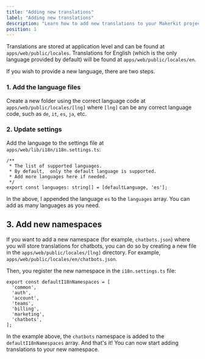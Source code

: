 ```yaml
---
title: "Adding new translations"
label: "Adding new translations"
description: "Learn how to add new translations to your Makerkit project."
position: 1
---
```


Translations are stored at application level and can be found at `apps/web/public/locales`. Translations for English (which is the only language provided by default) will be found at `apps/web/public/locales/en`.

If you wish to provide a new language, there are two steps.

### 1. Add the language files

Create a new folder using the correct language code at `apps/web/public/locales/[lng]` where `[lng]` can be any correct language code, such as `de`, `it`, `es`, `ja`, etc.

### 2. Update settings

Add the language to the settings file at `apps/web/lib/i18n/i18n.settings.ts`:

```tsx
/**
 * The list of supported languages.
 * By default,  only the default language is supported.
 * Add more languages here if needed.
 */
export const languages: string[] = [defaultLanguage, 'es'];
```

In the above, I appended the language `es` to the `languages` array. You can add as many languages as you need.


## 3. Add new namespaces

If you want to add a new namespace (for example, `chatbots.json`) where you will store translations for chatbots, you can do so by creating a new file in the `apps/web/public/locales/[lng]` directory. For example, `apps/web/public/locales/en/chatbots.json`.

Then, you register the new namespace in the `i18n.settings.ts` file:

```tsx {8} title="apps/web/lib/i18n/i18n.settings.ts"
export const defaultI18nNamespaces = [
  'common',
  'auth',
  'account',
  'teams',
  'billing',
  'marketing',
  'chatbots',
];
```

In the example above, the `chatbots` namespace is added to the `defaultI18nNamespaces` array. And that's it! You can now start adding translations to your new namespace.